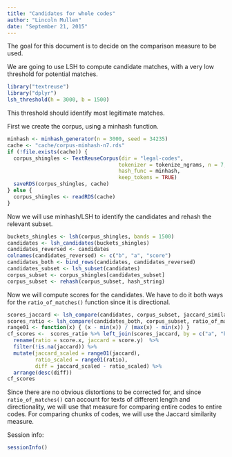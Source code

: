 ```yaml
---
title: "Candidates for whole codes"
author: "Lincoln Mullen"
date: "September 21, 2015"
---
```


The goal for this document is to decide on the comparison measure to be used. 

We are going to use LSH to compute candidate matches, with a very low threshold for potential matches. 

```r
library("textreuse")
library("dplyr")
lsh_threshold(h = 3000, b = 1500)
```

This threshold should identify most legitimate matches.

First we create the corpus, using a minhash function.

```r
minhash <- minhash_generator(n = 3000, seed = 34235)
cache <- "cache/corpus-minhash-n7.rds"
if (!file.exists(cache)) {
  corpus_shingles <- TextReuseCorpus(dir = "legal-codes", 
                                    tokenizer = tokenize_ngrams, n = 7,
                                    hash_func = minhash,
                                    keep_tokens = TRUE)
  saveRDS(corpus_shingles, cache)
} else {
  corpus_shingles <- readRDS(cache)
}
```

Now we will use minhash/LSH to identify the candidates and rehash the relevant subset.

```r
buckets_shingles <- lsh(corpus_shingles, bands = 1500)
candidates <- lsh_candidates(buckets_shingles)
candidates_reversed <- candidates
colnames(candidates_reversed) <- c("b", "a", "score")
candidates_both <- bind_rows(candidates, candidates_reversed)
candidates_subset <- lsh_subset(candidates)
corpus_subset <- corpus_shingles[candidates_subset]
corpus_subset <- rehash(corpus_subset, hash_string)
```

Now we will compute scores for the candidates. We have to do it both ways for the `ratio_of_matches()` function since it is directional.

```r
scores_jaccard <- lsh_compare(candidates, corpus_subset, jaccard_similarity)
scores_ratio <- lsh_compare(candidates_both, corpus_subset, ratio_of_matches)
range01 <- function(x) { (x - min(x)) / (max(x) - min(x)) }
cf_scores <-  scores_ratio %>% left_join(scores_jaccard, by = c("a", "b"))  %>% 
  rename(ratio = score.x, jaccard = score.y)  %>% 
  filter(!is.na(jaccard)) %>% 
  mutate(jaccard_scaled = range01(jaccard), 
         ratio_scaled = range01(ratio),
         diff = jaccard_scaled - ratio_scaled) %>% 
  arrange(desc(diff))
cf_scores
```

Since there are no obvious distortions to be corrected for, and since `ratio_of_matches()` can account for texts of different length and directionality, we will use that measure for comparing entire codes to entire codes. For comparing chunks of codes, we will use the Jaccard similarity measure.

Session info:

```r
sessionInfo()
```

